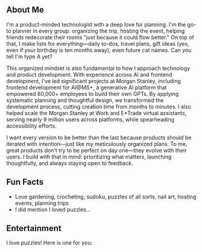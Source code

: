 ---
---

## About Me

I'm a product-minded technologist with a deep love for planning. I'm the go-to planner in every group: organizing the trip, hosting the event, helping friends redecorate their rooms "just because it could flow better." On top of that, I make lists for everything—daily to-dos, travel plans, gift ideas (yes, even if your birthday is ten months away), even future cat names. Can you tell I'm type A yet?

This organized mindset is also fundamental to how I approach technology and product development. With experience across AI and frontend development, I've led significant projects at Morgan Stanley, including frontend development for AI@MS+, a generative AI platform that empowered 80,000+ employees to build their own GPTs. By applying systematic planning and thoughtful design, we transformed the development process, cutting creation time from months to minutes. I also helped scale the Morgan Stanley at Work and E*Trade virtual assistants, serving nearly 9 million users across platforms, while spearheading accessibility efforts.

I want every version to be better than the last because products should be iterated with intention—just like my meticulously organized plans. To me, great products don't try to be perfect on day one—they evolve with their users. I build with that in mind: prioritizing what matters, launching thoughtfully, and always staying open to feedback.

## Fun Facts

- Love gardening, crocheting, sudoku, puzzles of all sorts, nail art, hosting events, planning trips
- I did mention I loved puzzles…

## Entertainment

I love puzzles! Here is one for you:

<Scrabble />
